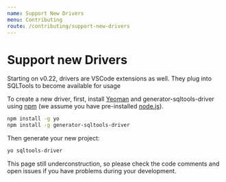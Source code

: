 ```yaml
---
name: Support New Drivers
menu: Contributing
route: /contributing/support-new-drivers
---
```


# Support new Drivers

Starting on v0.22, drivers are VSCode extensions as well. They plug into SQLTools to become available for usage

To create a new driver, first, install [Yeoman](http://yeoman.io) and generator-sqltools-driver using [npm](https://www.npmjs.com/) (we assume you have pre-installed [node.js](https://nodejs.org/)).

```bash
npm install -g yo
npm install -g generator-sqltools-driver
```

Then generate your new project:

```bash
yo sqltools-driver
```

This page still underconstruction, so please check the code comments and open issues if you have problems during your development.